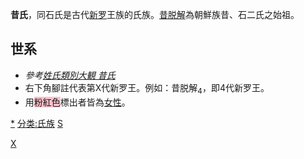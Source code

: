 {{Veil|time=2015-09-12T07:10:37+00:00}}
{{unreferenced|time=2014-11-30T02:08:21+00:00}}
'''昔氏'''，同石氏是古代[[新罗|新罗]]王族的氏族。[[昔脱解|昔脱解]]為朝鮮族昔、石二氏之始祖。
{{姓氏
|姓氏=昔
|繁體=昔
|簡體=昔
|拼音=Xí
|注音=
|中国=Xi
|越南=
|韩国=석
|同音字=
|郡望=
}}
{{Infobox Korean name|
rr=Sek Sii|
hangul=석씨|
hanja=昔氏}}

== 世系 ==
*''參考[https://web.archive.org/web/20141102180756/http://www.myj7000.jp-biz.net/clan/fclan_index.htm 姓氏類別大観 昔氏]''
*右下角腳註代表第X代新罗王。例如：昔脱解<sub>4</sub>，即4代新罗王。
*用<span style="background: pink">粉紅色</span>標出者皆為[[女性|女性]]。
{{col-begin}}
{{col-2}}
{{HideH|世系}}
{{chart/start}}
{{chart | | | | | | | | | | | | | | | | UR01 |~|y|~| UR02 | | | | | | | | | | | | | UR01='''昔'''[[昔脱解|脱解]]<sub>4</sub> | UR02=（[[朴氏|朴]]）[[阿孝夫人|阿孝夫人]] }}
{{chart | | | | | | | | | | | | | | | | | | | |!| | | | | | | | | | | | | }}
{{chart | | | | | | | | | | | | | | | | | | | UR1 | | | | | | | | | | | | | | UR1=[[昔仇邹|仇邹]] }}
{{chart | | | | | | | | | | | | | | | | | | | |!| | | | | | | | | | | | | }}
{{chart | | | | | | | | | | | | | | | | | | | UR2 | | | | | | | | | | | | | | UR2=[[伐休尼师今|伐休]]<sub>9</sub> }}
{{chart | | | | | | | | | | | |,|-|-|-|-|-|-|-|+|-|-|-|-|-|-|.| | | | | | }}
{{chart | | | | | | | | | | | UR31 | | | | | | UR32 | | | | | UR33 |~|y|~| UR34 | | | | | | | UR31=[[昔骨正|骨正]] | UR32=[[昔伊贺|伊贺]] | UR33=<span style="background: pink">[[伊利夫人|伊利夫人]]</span> | UR34=（[[庆州金氏|金]]）[[金大西知|大西知]] }}
{{chart | | | | | |,|-|-|-|-|-|^|-|-|-|.| | | |!| | | | | | | | | |!| | | }}
{{chart | | | | | UR41 | | | | | | | | UR42 | | UR43 | | | | | | | | UR44 | | | | | | | | | | UR41=[[沾解尼师今|沾解]]<sub>14</sub> | UR42=[[助贲尼师今|助贲]]<sub>11</sub> | UR43=[[奈解尼师今|奈解]]<sub>10</sub> | UR44=（[[庆州金氏|金]]）[[实圣尼师今|堤]] }}
{{chart | | | |,|-|-|-|-|-|-|-|v|-|-|-|(| | | |)|-|-|-|-|-|-|-|-|-|.| | | }}
{{chart | | | UR51 | | UR56 |~| UR55 | | UR52 | | UR53 | | | | | | | | UR54 | | | | | | | | | | UR51=[[儒礼尼师今|儒礼]]<sub>12</sub> | UR52=[[昔乞淑|乞淑]] | UR53=[[昔于老|于老]] | UR54=[[昔利音|利音]] | UR55=<span style="background: pink">[[光明夫人|光明夫人]]</span> | UR56=（[[庆州金氏|金]]）[[味鄒尼师今|味邹]] }}
{{chart | | | | | | | | | | | | | | | |!| | | |!| | | | | | | | | |!| | | }}
{{chart | | | | | | | | | | | | | | | UR61 | | UR62 | | | | | | | | UR63 | | | | | | | | UR61=[[基临尼师今|基临]]<sub>15</sub> | UR62=[[讫解尼师今|讫解]]<sub>16</sub> | UR63=[[昔徵伐|徵伐]] }}
{{chart | | | | | | | | | | | | | | | | | | | |!| | | | | | | | | |Q| | | }}
{{chart | | | | | | | | | | | | | | | | | | | UR72 | | | | | | | | UR71 | | | | | | UR71=（[[近义氏|近义氏]]）<br />（[[山田氏|山田氏]]） | UR72=[[昔甫|甫]] }}
{{chart/end}}
{{Userboxbottom}}
{{HideF}}

[[分类:昔姓|*]]
[[分类:氏族|分类:氏族]]
[[Category:漢姓|X]]
[[分类:朝鲜语姓氏|S]]